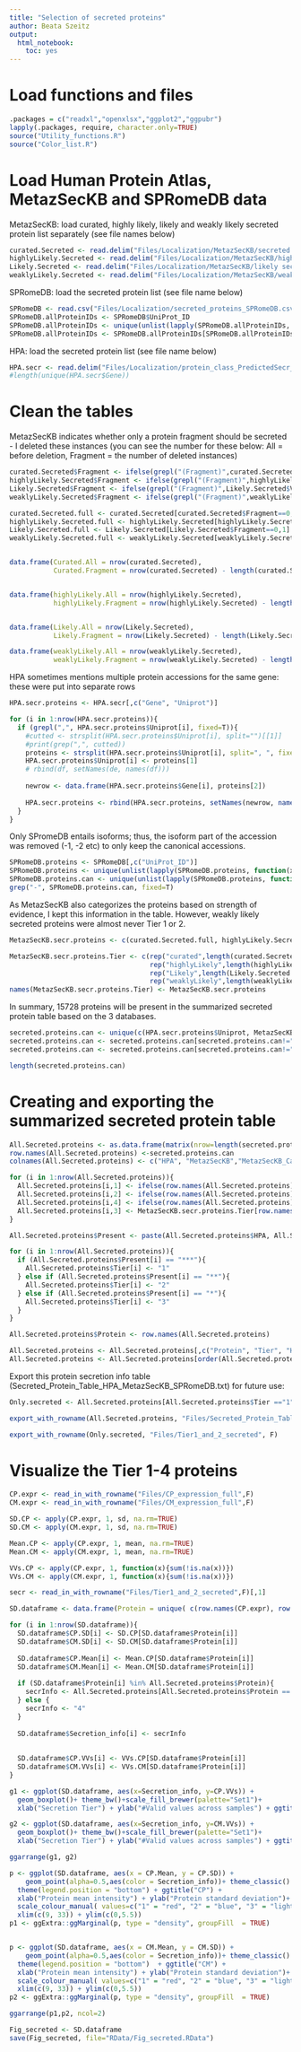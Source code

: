 ```yaml
---
title: "Selection of secreted proteins"
author: Beata Szeitz
output:
  html_notebook:
    toc: yes
---
```




# Load functions and files


```r
.packages = c("readxl","openxlsx","ggplot2","ggpubr")
lapply(.packages, require, character.only=TRUE)
source("Utility_functions.R")
source("Color_list.R")
```


# Load Human Protein Atlas, MetazSecKB and SPRomeDB data


MetazSecKB: load curated, highly likely, likely and weakly likely secreted protein list separately (see file names below)


```r
curated.Secreted <- read.delim("Files/Localization/MetazSecKB/secreted (curated).txt", header = F)
highlyLikely.Secreted <- read.delim("Files/Localization/MetazSecKB/highly likely secreted.txt", header = F)
Likely.Secreted <- read.delim("Files/Localization/MetazSecKB/likely secreted.txt", header = F)
weaklyLikely.Secreted <- read.delim("Files/Localization/MetazSecKB/weakly likely secreted.txt", header = F)

```


SPRomeDB: load the secreted protein list (see file name below)


```r
SPRomeDB <- read.csv("Files/Localization/secreted_proteins_SPRomeDB.csv")
SPRomeDB.allProteinIDs <- SPRomeDB$UniProt_ID
SPRomeDB.allProteinIDs <- unique(unlist(lapply(SPRomeDB.allProteinIDs, strsplit, split=";")))
SPRomeDB.allProteinIDs <- SPRomeDB.allProteinIDs[SPRomeDB.allProteinIDs!="NA"]
```

HPA: load the secreted protein list (see file name below)


```r
HPA.secr <- read.delim("Files/Localization/protein_class_PredictedSecr_downloaded-on-2021-04-11.tsv")
#length(unique(HPA.secr$Gene))
```




# Clean the tables


MetazSecKB indicates whether only a protein fragment should be secreted - I deleted these instances (you can see the number for these below: All = before deletion, Fragment = the number of deleted instances)


```r
curated.Secreted$Fragment <- ifelse(grepl("(Fragment)",curated.Secreted$V4), 1,0)
highlyLikely.Secreted$Fragment <- ifelse(grepl("(Fragment)",highlyLikely.Secreted$V4), 1,0)
Likely.Secreted$Fragment <- ifelse(grepl("(Fragment)",Likely.Secreted$V4), 1,0)
weaklyLikely.Secreted$Fragment <- ifelse(grepl("(Fragment)",weaklyLikely.Secreted$V4), 1,0)

curated.Secreted.full <- curated.Secreted[curated.Secreted$Fragment==0,1]
highlyLikely.Secreted.full <- highlyLikely.Secreted[highlyLikely.Secreted$Fragment==0,1]
Likely.Secreted.full <- Likely.Secreted[Likely.Secreted$Fragment==0,1]
weaklyLikely.Secreted.full <- weaklyLikely.Secreted[weaklyLikely.Secreted$Fragment==0,1]


data.frame(Curated.All = nrow(curated.Secreted),
           Curated.Fragment = nrow(curated.Secreted) - length(curated.Secreted.full))


data.frame(highlyLikely.All = nrow(highlyLikely.Secreted),
           highlyLikely.Fragment = nrow(highlyLikely.Secreted) - length(highlyLikely.Secreted.full))


data.frame(Likely.All = nrow(Likely.Secreted),
           Likely.Fragment = nrow(Likely.Secreted) - length(Likely.Secreted.full))

data.frame(weaklyLikely.All = nrow(weaklyLikely.Secreted),
           weaklyLikely.Fragment = nrow(weaklyLikely.Secreted) - length(weaklyLikely.Secreted.full))

```


HPA sometimes mentions multiple protein accessions for the same gene: these were put into separate rows

```r
HPA.secr.proteins <- HPA.secr[,c("Gene", "Uniprot")]

for (i in 1:nrow(HPA.secr.proteins)){
  if (grepl(",", HPA.secr.proteins$Uniprot[i], fixed=T)){
    #cutted <- strsplit(HPA.secr.proteins$Uniprot[i], split="")[[1]]
    #print(grep(",", cutted))
    proteins <- strsplit(HPA.secr.proteins$Uniprot[i], split=", ", fixed = T)[[1]]
    HPA.secr.proteins$Uniprot[i] <- proteins[1]
    # rbind(df, setNames(de, names(df)))
    
    newrow <- data.frame(HPA.secr.proteins$Gene[i], proteins[2])
    
    HPA.secr.proteins <- rbind(HPA.secr.proteins, setNames(newrow, names(HPA.secr.proteins)))
  }
}
```


Only SPromeDB entails isoforms; thus, the isoform part of the accession was removed (-1, -2 etc) to only keep the canonical accessions.

```r
SPRomeDB.proteins <- SPRomeDB[,c("UniProt_ID")]
SPRomeDB.proteins <- unique(unlist(lapply(SPRomeDB.proteins, function(x){strsplit(x,";", fixed=T)[[1]][1]})))
SPRomeDB.proteins.can <- unique(unlist(lapply(SPRomeDB.proteins, function(x){strsplit(x, "-", fixed=T)[[1]][1]})))
grep("-", SPRomeDB.proteins.can, fixed=T)
```

As MetazSecKB also categorizes the proteins based on strength of evidence, I kept this information in the table. However, weakly likely secreted proteins were almost never Tier 1 or 2.


```r

MetazSecKB.secr.proteins <- c(curated.Secreted.full, highlyLikely.Secreted.full, Likely.Secreted.full, weaklyLikely.Secreted.full)

MetazSecKB.secr.proteins.Tier <- c(rep("curated",length(curated.Secreted.full)),
                                   rep("highlyLikely",length(highlyLikely.Secreted.full)),
                                   rep("Likely",length(Likely.Secreted.full)),
                                   rep("weaklyLikely",length(weaklyLikely.Secreted.full)))
names(MetazSecKB.secr.proteins.Tier) <- MetazSecKB.secr.proteins


```

In summary, 15728 proteins will be present in the summarized secreted protein table based on the 3 databases.

```r
secreted.proteins.can <- unique(c(HPA.secr.proteins$Uniprot, MetazSecKB.secr.proteins, SPRomeDB.proteins.can))
secreted.proteins.can <- secreted.proteins.can[secreted.proteins.can!=""]
secreted.proteins.can <- secreted.proteins.can[secreted.proteins.can!="NA"]

length(secreted.proteins.can)
```
# Creating and exporting the summarized secreted protein table


```r
All.Secreted.proteins <- as.data.frame(matrix(nrow=length(secreted.proteins.can), ncol=4))
row.names(All.Secreted.proteins) <-secreted.proteins.can
colnames(All.Secreted.proteins) <- c("HPA", "MetazSecKB","MetazSecKB_Category", "SPRomeDB")

for (i in 1:nrow(All.Secreted.proteins)){
  All.Secreted.proteins[i,1] <- ifelse(row.names(All.Secreted.proteins)[i] %in% HPA.secr.proteins$Uniprot, "*", "")
  All.Secreted.proteins[i,2] <- ifelse(row.names(All.Secreted.proteins)[i] %in% MetazSecKB.secr.proteins, "*", "")
  All.Secreted.proteins[i,4] <- ifelse(row.names(All.Secreted.proteins)[i] %in% SPRomeDB.proteins.can, "*", "")
  All.Secreted.proteins[i,3] <- MetazSecKB.secr.proteins.Tier[row.names(All.Secreted.proteins)[i]]
}

All.Secreted.proteins$Present <- paste(All.Secreted.proteins$HPA, All.Secreted.proteins$MetazSecKB, All.Secreted.proteins$SPRomeDB, sep="")

for (i in 1:nrow(All.Secreted.proteins)){
  if (All.Secreted.proteins$Present[i] == "***"){
    All.Secreted.proteins$Tier[i] <- "1"
  } else if (All.Secreted.proteins$Present[i] == "**"){
    All.Secreted.proteins$Tier[i] <- "2"
  } else if (All.Secreted.proteins$Present[i] == "*"){
    All.Secreted.proteins$Tier[i] <- "3"
  }
}

All.Secreted.proteins$Protein <- row.names(All.Secreted.proteins)

All.Secreted.proteins <- All.Secreted.proteins[,c("Protein", "Tier", "HPA", "SPRomeDB", "MetazSecKB", "MetazSecKB_Category")]
All.Secreted.proteins <- All.Secreted.proteins[order(All.Secreted.proteins$Tier),]


```

Export this protein secretion info table (Secreted_Protein_Table_HPA_MetazSecKB_SPRomeDB.txt) for future use:

```r
Only.secreted <- All.Secreted.proteins[All.Secreted.proteins$Tier =="1" | All.Secreted.proteins$Tier =="2","Protein"]
```



```r

export_with_rowname(All.Secreted.proteins, "Files/Secreted_Protein_Table_HPA_MetazSecKB_SPRomeDB", F)

export_with_rowname(Only.secreted, "Files/Tier1_and_2_secreted", F)


```



# Visualize the Tier 1-4 proteins



```r
CP.expr <- read_in_with_rowname("Files/CP_expression_full",F)
CM.expr <- read_in_with_rowname("Files/CM_expression_full",F)

SD.CP <- apply(CP.expr, 1, sd, na.rm=TRUE)
SD.CM <- apply(CM.expr, 1, sd, na.rm=TRUE)

Mean.CP <- apply(CP.expr, 1, mean, na.rm=TRUE)
Mean.CM <- apply(CM.expr, 1, mean, na.rm=TRUE)

VVs.CP <- apply(CP.expr, 1, function(x){sum(!is.na(x))})
VVs.CM <- apply(CM.expr, 1, function(x){sum(!is.na(x))})

secr <- read_in_with_rowname("Files/Tier1_and_2_secreted",F)[,1]

```



```r
SD.dataframe <- data.frame(Protein = unique( c(row.names(CP.expr), row.names(CM.expr))))

for (i in 1:nrow(SD.dataframe)){
  SD.dataframe$CP.SD[i] <- SD.CP[SD.dataframe$Protein[i]]
  SD.dataframe$CM.SD[i] <- SD.CM[SD.dataframe$Protein[i]]
  
  SD.dataframe$CP.Mean[i] <- Mean.CP[SD.dataframe$Protein[i]]
  SD.dataframe$CM.Mean[i] <- Mean.CM[SD.dataframe$Protein[i]]
  
  if (SD.dataframe$Protein[i] %in% All.Secreted.proteins$Protein){
    secrInfo <- All.Secreted.proteins[All.Secreted.proteins$Protein == SD.dataframe$Protein[i],"Tier"]
  } else {
    secrInfo <- "4"
  }
  
  SD.dataframe$Secretion_info[i] <- secrInfo
  
  
  SD.dataframe$CP.VVs[i] <- VVs.CP[SD.dataframe$Protein[i]]
  SD.dataframe$CM.VVs[i] <- VVs.CM[SD.dataframe$Protein[i]]
}

```



```r

g1 <- ggplot(SD.dataframe, aes(x=Secretion_info, y=CP.VVs)) +
  geom_boxplot()+ theme_bw()+scale_fill_brewer(palette="Set1")+
  xlab("Secretion Tier") + ylab("#Valid values across samples") + ggtitle("CP")

g2 <- ggplot(SD.dataframe, aes(x=Secretion_info, y=CM.VVs)) +
  geom_boxplot()+ theme_bw()+scale_fill_brewer(palette="Set1")+
  xlab("Secretion Tier") + ylab("#Valid values across samples") + ggtitle("CM")

ggarrange(g1, g2)

```



```r


p <- ggplot(SD.dataframe, aes(x = CP.Mean, y = CP.SD)) +
    geom_point(alpha=0.5,aes(color = Secretion_info))+ theme_classic() + 
  theme(legend.position = "bottom") + ggtitle("CP") + 
  xlab("Protein mean intensity") + ylab("Protein standard deviation")+
  scale_colour_manual( values=c("1" = "red", "2" = "blue", "3" = "lightgreen", "4" = "grey"))+
  xlim(c(9, 33)) + ylim(c(0,5.5))
p1 <- ggExtra::ggMarginal(p, type = "density", groupFill  = TRUE)


p <- ggplot(SD.dataframe, aes(x = CM.Mean, y = CM.SD)) +
    geom_point(alpha=0.5,aes(color = Secretion_info))+ theme_classic() + 
  theme(legend.position = "bottom")  + ggtitle("CM") + 
  xlab("Protein mean intensity") + ylab("Protein standard deviation")+
  scale_colour_manual( values=c("1" = "red", "2" = "blue", "3" = "lightgreen", "4" = "grey"))+
  xlim(c(9, 33)) + ylim(c(0,5.5))
p2 <- ggExtra::ggMarginal(p, type = "density", groupFill  = TRUE)

ggarrange(p1,p2, ncol=2)

```



```r
Fig_secreted <- SD.dataframe
save(Fig_secreted, file="RData/Fig_secreted.RData")
```


